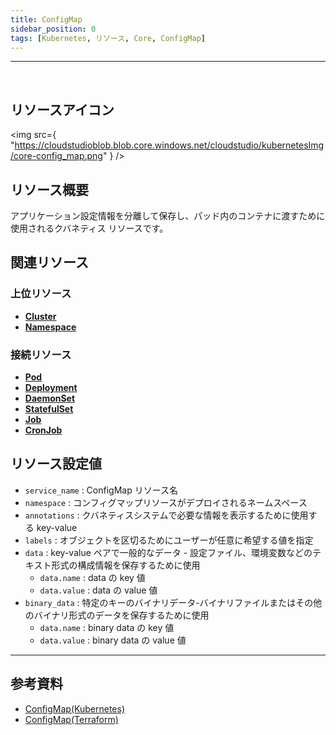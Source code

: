 ```yaml
---
title: ConfigMap
sidebar_position: 0
tags: [Kubernetes, リソース, Core, ConfigMap]
---
```


<hr />
<br />

## リソースアイコン

<img
    src={
        "https://cloudstudioblob.blob.core.windows.net/cloudstudio/kubernetesImg/core-config_map.png"
    }
/>

## リソース概要

アプリケーション設定情報を分離して保存し、パッド内のコンテナに渡すために使用されるクバネティス リソースです。

## 関連リソース

### 上位リソース

-   [**Cluster**](https://docs.cstudio.app/ja/docs/resource/kubernetes/Base/Cluster)
-   [**Namespace**](https://docs.cstudio.app/ja/docs/resource/kubernetes/Core/Namespace)

### 接続リソース

-   [**Pod**](https://docs.cstudio.app/ja/docs/resource/kubernetes/Core/Pod)
-   [**Deployment**](https://docs.cstudio.app/ja/docs/resource/kubernetes/Apps/Deployment)
-   [**DaemonSet**](https://docs.cstudio.app/ja/docs/resource/kubernetes/Core/DaemonSet)
-   [**StatefulSet**](https://docs.cstudio.app/ja/docs/resource/kubernetes/Apps/StatefulSet)
-   [**Job**](https://docs.cstudio.app/ja/docs/resource/kubernetes/Batch/Job)
-   [**CronJob**](https://docs.cstudio.app/ja/docs/resource/kubernetes/Batch/CronJob)

## リソース設定値

-   `service_name` : ConfigMap リソース名
-   `namespace` : コンフィグマップリソースがデプロイされるネームスペース
-   `annotations` : クバネティスシステムで必要な情報を表示するために使用する key-value
-   `labels` : オブジェクトを区切るためにユーザーが任意に希望する値を指定
-   `data` : key-value ペアで一般的なデータ - 設定ファイル、環境変数などのテキスト形式の構成情報を保存するために使用
    -   `data.name` : data の key 値
    -   `data.value` : data の value 値
-   `binary_data` : 特定のキーのバイナリデータ-バイナリファイルまたはその他のバイナリ形式のデータを保存するために使用
    -   `data.name` : binary data の key 値
    -   `data.value` : binary data の value 値

---

## 参考資料

-   [ConfigMap(Kubernetes)](https://kubernetes.io/docs/concepts/configuration/configmap/)
-   [ConfigMap(Terraform)](https://registry.terraform.io/providers/hashicorp/kubernetes/latest/docs/resources/config_map)
